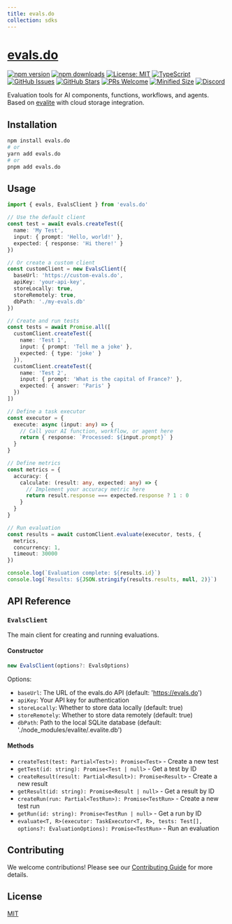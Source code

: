 ```yaml
---
title: evals.do
collection: sdks
---
```


# [evals.do](https://evals.do)

[![npm version](https://img.shields.io/npm/v/evals.do.svg)](https://www.npmjs.com/package/evals.do)
[![npm downloads](https://img.shields.io/npm/dm/evals.do.svg)](https://www.npmjs.com/package/evals.do)
[![License: MIT](https://img.shields.io/badge/License-MIT-blue.svg)](https://opensource.org/licenses/MIT)
[![TypeScript](https://img.shields.io/badge/TypeScript-4.9.5-blue.svg)](https://www.typescriptlang.org/)
[![GitHub Issues](https://img.shields.io/github/issues/drivly/ai.svg)](https://github.com/drivly/ai/issues)
[![GitHub Stars](https://img.shields.io/github/stars/drivly/ai.svg)](https://github.com/drivly/ai)
[![PRs Welcome](https://img.shields.io/badge/PRs-welcome-brightgreen.svg)](https://github.com/drivly/ai/blob/main/CONTRIBUTING.md)
[![Minified Size](https://img.shields.io/bundlephobia/min/evals.do)](https://bundlephobia.com/package/evals.do)
[![Discord](https://img.shields.io/discord/1014897323584794655?label=Discord&logo=discord&logoColor=white)](https://discord.gg/tafnNeUQdm)

Evaluation tools for AI components, functions, workflows, and agents. Based on [evalite](https://github.com/mattpocock/evalite) with cloud storage integration.

## Installation

```bash
npm install evals.do
# or
yarn add evals.do
# or
pnpm add evals.do
```

## Usage

```typescript
import { evals, EvalsClient } from 'evals.do'

// Use the default client
const test = await evals.createTest({
  name: 'My Test',
  input: { prompt: 'Hello, world!' },
  expected: { response: 'Hi there!' }
})

// Or create a custom client
const customClient = new EvalsClient({
  baseUrl: 'https://custom-evals.do',
  apiKey: 'your-api-key',
  storeLocally: true,
  storeRemotely: true,
  dbPath: './my-evals.db'
})

// Create and run tests
const tests = await Promise.all([
  customClient.createTest({
    name: 'Test 1',
    input: { prompt: 'Tell me a joke' },
    expected: { type: 'joke' }
  }),
  customClient.createTest({
    name: 'Test 2',
    input: { prompt: 'What is the capital of France?' },
    expected: { answer: 'Paris' }
  })
])

// Define a task executor
const executor = {
  execute: async (input: any) => {
    // Call your AI function, workflow, or agent here
    return { response: `Processed: ${input.prompt}` }
  }
}

// Define metrics
const metrics = {
  accuracy: {
    calculate: (result: any, expected: any) => {
      // Implement your accuracy metric here
      return result.response === expected.response ? 1 : 0
    }
  }
}

// Run evaluation
const results = await customClient.evaluate(executor, tests, {
  metrics,
  concurrency: 1,
  timeout: 30000
})

console.log(`Evaluation complete: ${results.id}`)
console.log(`Results: ${JSON.stringify(results.results, null, 2)}`)
```

## API Reference

### `EvalsClient`

The main client for creating and running evaluations.

#### Constructor

```typescript
new EvalsClient(options?: EvalsOptions)
```

Options:
- `baseUrl`: The URL of the evals.do API (default: 'https://evals.do')
- `apiKey`: Your API key for authentication
- `storeLocally`: Whether to store data locally (default: true)
- `storeRemotely`: Whether to store data remotely (default: true)
- `dbPath`: Path to the local SQLite database (default: './node_modules/evalite/.evalite.db')

#### Methods

- `createTest(test: Partial<Test>): Promise<Test>` - Create a new test
- `getTest(id: string): Promise<Test | null>` - Get a test by ID
- `createResult(result: Partial<Result>): Promise<Result>` - Create a new result
- `getResult(id: string): Promise<Result | null>` - Get a result by ID
- `createRun(run: Partial<TestRun>): Promise<TestRun>` - Create a new test run
- `getRun(id: string): Promise<TestRun | null>` - Get a run by ID
- `evaluate<T, R>(executor: TaskExecutor<T, R>, tests: Test[], options?: EvaluationOptions): Promise<TestRun>` - Run an evaluation

## Contributing

We welcome contributions! Please see our [Contributing Guide](https://github.com/drivly/ai/blob/main/CONTRIBUTING.md) for more details.

## License

[MIT](https://opensource.org/licenses/MIT)
